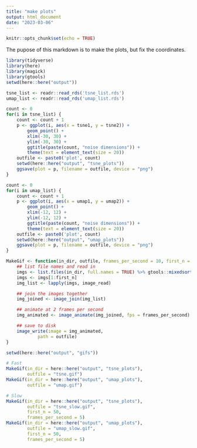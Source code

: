 ```yaml
---
title: "make plots"
output: html_document
date: "2023-03-06"
---
```


```r
knitr::opts_chunk$set(echo = TRUE)
```

The pupose of this markdown is to make the plots, but fix the coordinates.

```r
library(tidyverse)
library(here)
library(magick)
library(gtools)
setwd(here::here("output"))

tsne_list <- readr::read_rds('tsne_list.rds')
umap_list <- readr::read_rds('umap_list.rds')
```
```r
count <- 0
for(i in tsne_list) {
    count <- count + 1
    p <- ggplot(i, aes(x = tsne1, y = tsne2)) + 
        geom_point() + 
        xlim(-30, 30) + 
        ylim(-30, 30) + 
        ggtitle(paste(count, "noise dimensions")) + 
        theme(text = element_text(size = 20)) 
    outfile <- paste0('plot', count)
    setwd(here::here("output", "tsne_plots"))
    ggsave(plot = p, filename = outfile, device = "png")
}
```

```r
count <- 0
for(i in umap_list) {
    count <- count + 1
    p <- ggplot(i, aes(x = umap1, y = umap2)) + 
        geom_point() + 
        xlim(-12, 12) + 
        ylim(-12, 12) + 
        ggtitle(paste(count, "noise dimensions")) + 
        theme(text = element_text(size = 20)) 
    outfile <- paste0('plot', count)
    setwd(here::here("output", "umap_plots"))
    ggsave(plot = p, filename = outfile, device = "png")
}
```


```r
MakeGif <- function(in_dir, outfile, frames_per_second = 10, first_n = 100) {
    ## list file names and read in
    imgs <- list.files(in_dir, full.names = TRUE) %>% gtools::mixedsort()
    imgs <- imgs[1:first_n]
    img_list <- lapply(imgs, image_read)

    ## join the images together
    img_joined <- image_join(img_list)

    ## animate at 2 frames per second
    img_animated <- image_animate(img_joined, fps = frames_per_second)

    ## save to disk
    image_write(image = img_animated,
            path = outfile)
}
```

```r
setwd(here::here("output", "gifs"))

# Fast
MakeGif(in_dir = here::here("output", "tsne_plots"), 
        outfile = "tsne.gif")
MakeGif(in_dir = here::here("output", "umap_plots"), 
        outfile = "umap.gif")

# Slow
MakeGif(in_dir = here::here("output", "tsne_plots"), 
        outfile = "tsne_slow.gif", 
        first_n = 50,
        frames_per_second = 5)
MakeGif(in_dir = here::here("output", "umap_plots"), 
        outfile = "umap_slow.gif", 
        first_n = 50,
        frames_per_second = 5)
```

